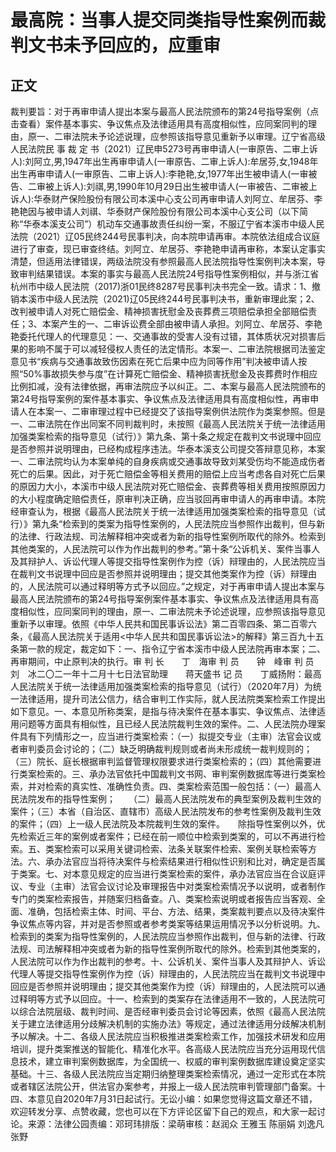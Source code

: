 # 最高院：当事人提交同类指导性案例而裁判文书未予回应的，应重审
## 正文
裁判要旨：对于再审申请人提出本案与最高人民法院颁布的第24号指导案例（点击查看）案件基本事实、争议焦点及法律适用具有高度相似性，应同案同判的理由，原一、二审法院未予论述说理，应参照该指导意见重新予以审理。辽宁省高级人民法院民 事 裁 定 书（2021）辽民申5273号再审申请人(一审原告、二审上诉人):刘阿立,男,1947年出生再审申请人(一审原告、二审上诉人):牟居芬,女,1948年出生再审申请人(一审原告、二审上诉人):李艳艳,女,1977年出生被申请人(一审被告、二审被上诉人):刘祺,男,1990年10月29日出生被申请人(一审被告、二审被上诉人):华泰财产保险股份有限公司本溪中心支公司再审申请人刘阿立、牟居芬、李艳艳因与被申请人刘祺、华泰财产保险股份有限公司本溪中心支公司（以下简称“华泰本溪支公司”）机动车交通事故责任纠纷一案，不服辽宁省本溪市中级人民法院（2021）辽05民终244号民事判决，向本院申请再审。本院依法组成合议庭进行了审查，现已审查终结。刘阿立、牟居芬、李艳艳申请再审称，本案认定事实清楚，但适用法律错误，两级法院没有参照最高人民法院指导性案例判决本案，导致审判结果错误。本案的事实与最高人民法院24号指导性案例相似，并与浙江省杭州市中级人民法院（2017)浙01民终8287号民事判决书完全一致。请求：1、撤销本溪市中级人民法院（2021)辽05民终244号民事判决书，重新审理此案；2、改判被申请人对死亡赔偿金、精神损害抚慰金及丧葬费三项赔偿承担全部赔偿责任；3、本案产生的一、二审诉讼费全部由被申请人承担。刘阿立、牟居芬、李艳艳委托代理人的代理意见：一、交通事故的受害人没有过错，其体质状况对损害后果的影响不属于可以减轻侵权人责任的法定情形。本案一、二审法院根据司法鉴定意见书“疾病与交通事故致伤因素在死亡后果中应为同等作用”判决被申请人按照“50%事故损失参与度”在计算死亡赔偿金、精神损害抚慰金及丧葬费时作相应比例扣减，没有法律依据，再审法院应予以纠正。二、本案与最高人民法院颁布的第24号指导案例的案件基本事实、争议焦点及法律适用具有高度相似性，再审申请人在本案一、二审审理过程中已经提交了该指导案例供法院作为类案参照。但是一、二审法院在作出同案不同判裁判时，未按照《最高人民法院关于统一法律适用加强类案检索的指导意见（试行）》第九条、第十条之规定在裁判文书说理中回应是否参照并说明理由，已经构成程序违法。华泰本溪支公司提交答辩意见称，本案一、二审法院均认为本案单纯的自身疾病或交通事故导致刘某受伤均不能造成伤者死亡的后果。因此，对于死亡赔偿金等相关费用的赔偿上应当考虑各自对死亡后果的原因力大小，本溪市中级人民法院对死亡赔偿金、丧葬费等相关费用按照原因力的大小程度确定赔偿责任，原审判决正确，应当驳回再审申请人的再审申请。本院经审查认为，根据《最高人民法院关于统一法律适用加强类案检索的指导意见（试行）》第九条“检索到的类案为指导性案例的，人民法院应当参照作出裁判，但与新的法律、行政法规、司法解释相冲突或者为新的指导性案例所取代的除外。检索到其他类案的，人民法院可以作为作出裁判的参考。”第十条“公诉机关、案件当事人及其辩护人、诉讼代理人等提交指导性案例作为控（诉）辩理由的，人民法院应当在裁判文书说理中回应是否参照并说明理由；提交其他类案作为控（诉）辩理由的，人民法院可以通过释明等方式予以回应。”之规定，对于再审申请人提出本案与最高人民法院颁布的第24号指导案例案件基本事实、争议焦点及法律适用具有高度相似性，应同案同判的理由，原一、二审法院未予论述说理，应参照该指导意见重新予以审理。依照《中华人民共和国民事诉讼法》第二百零四条、第二百零六条，《最高人民法院关于适用<中华人民共和国民事诉讼法>的解释》第三百九十五条第一款的规定，裁定如下：一、指令辽宁省本溪市中级人民法院再审本案；二、再审期间，中止原判决的执行。审 判 长　　丁　海审 判 员　　钟　峰审 判 员　　刘　冰二〇二一年十二月十七日法官助理　　蒋天盛书 记 员　　丁威扬附：最高人民法院关于统一法律适用加强类案检索的指导意见（试行）（2020年7月）为统一法律适用，提升司法公信力，结合审判工作实际，就人民法院类案检索工作提出如下意见。一、本意见所称类案，是指与待决案件在基本事实、争议焦点、法律适用问题等方面具有相似性，且已经人民法院裁判生效的案件。二、人民法院办理案件具有下列情形之一，应当进行类案检索：（一）拟提交专业（主审）法官会议或者审判委员会讨论的；（二）缺乏明确裁判规则或者尚未形成统一裁判规则的；（三）院长、庭长根据审判监督管理权限要求进行类案检索的；（四）其他需要进行类案检索的。三、承办法官依托中国裁判文书网、审判案例数据库等进行类案检索，并对检索的真实性、准确性负责。四、类案检索范围一般包括：（一）最高人民法院发布的指导性案例；　　（二）最高人民法院发布的典型案例及裁判生效的案件；（三）本省（自治区、直辖市）高级人民法院发布的参考性案例及裁判生效的案件；（四）上一级人民法院及本院裁判生效的案件。　　除指导性案例以外，优先检索近三年的案例或者案件；已经在前一顺位中检索到类案的，可以不再进行检索。五、类案检索可以采用关键词检索、法条关联案件检索、案例关联检索等方法。六、承办法官应当将待决案件与检索结果进行相似性识别和比对，确定是否属于类案。七、对本意见规定的应当进行类案检索的案件，承办法官应当在合议庭评议、专业（主审）法官会议讨论及审理报告中对类案检索情况予以说明，或者制作专门的类案检索报告，并随案归档备查。八、类案检索说明或者报告应当客观、全面、准确，包括检索主体、时间、平台、方法、结果，类案裁判要点以及待决案件争议焦点等内容，并对是否参照或者参考类案等结果运用情况予以分析说明。九、检索到的类案为指导性案例的，人民法院应当参照作出裁判，但与新的法律、行政法规、司法解释相冲突或者为新的指导性案例所取代的除外。检索到其他类案的，人民法院可以作为作出裁判的参考。十、公诉机关、案件当事人及其辩护人、诉讼代理人等提交指导性案例作为控（诉）辩理由的，人民法院应当在裁判文书说理中回应是否参照并说明理由；提交其他类案作为控（诉）辩理由的，人民法院可以通过释明等方式予以回应。十一、检索到的类案存在法律适用不一致的，人民法院可以综合法院层级、裁判时间、是否经审判委员会讨论等因素，依照《最高人民法院关于建立法律适用分歧解决机制的实施办法》等规定，通过法律适用分歧解决机制予以解决。十二、各级人民法院应当积极推进类案检索工作，加强技术研发和应用培训，提升类案推送的智能化、精准化水平。各高级人民法院应当充分运用现代信息技术，建立审判案例数据库，为全国统一、权威的审判案例数据库建设奠定坚实基础。十三、各级人民法院应当定期归纳整理类案检索情况，通过一定形式在本院或者辖区法院公开，供法官办案参考，并报上一级人民法院审判管理部门备案。十四、本意见自2020年7月31日起试行。无讼小编：如果您觉得这篇文章还不错，欢迎转发分享、点赞收藏，您也可以在下方评论区留下自己的观点，和大家一起讨论。来源：法律公园责编：邓珂玮排版：梁萌审核：赵润众 王雅玉 陈丽娟 刘逸凡 张野